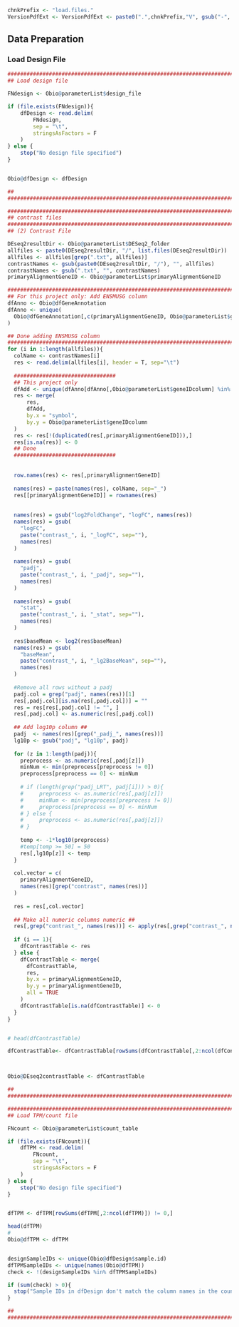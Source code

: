 <!-- Set PArameters Module -->
<!-- Set the chnkPrefix to make all chunks unique in the overall folder -->
```{r, echo=TRUE, eval=TRUE, warning=FALSE}
chnkPrefix <- "load.files."
VersionPdfExt <- VersionPdfExt <- paste0(".",chnkPrefix,"V", gsub("-", "", Sys.Date()), ".pdf")

```

## Data Preparation
### Load Design File
```{r, echo=TRUE, eval=TRUE, warning=FALSE, results="asis"}
###############################################################################
## Load design file                                                          ##

FNdesign <- Obio@parameterList$design_file

if (file.exists(FNdesign)){
    dfDesign <- read.delim(
        FNdesign, 
        sep = "\t",
        stringsAsFactors = F
    )    
} else {
    stop("No design file specified")
}


Obio@dfDesign <- dfDesign

##                                                                           ##
###############################################################################

###############################################################################
## contrast files                                                            ##
###############################################################################
## (2) Contrast File                                                         ##

DEseq2resultDir <- Obio@parameterList$DESeq2_folder
allfiles <- paste0(DEseq2resultDir, "/", list.files(DEseq2resultDir))
allfiles <- allfiles[grep(".txt", allfiles)]
contrastNames <- gsub(paste0(DEseq2resultDir, "/"), "", allfiles)
contrastNames <- gsub(".txt", "", contrastNames)
primaryAlignmentGeneID <- Obio@parameterList$primaryAlignmentGeneID

###############################################################################
## For this project only: Add ENSMUSG column                                 ##
dfAnno <- Obio@dfGeneAnnotation
dfAnno <- unique(
  Obio@dfGeneAnnotation[,c(primaryAlignmentGeneID, Obio@parameterList$geneIDcolumn)]
)

## Done adding ENSMUSG column                                                ##
###############################################################################
for (i in 1:length(allfiles)){
  colName <- contrastNames[i]
  res <- read.delim(allfiles[i], header = T, sep="\t")
  
  ################################
  ## This project only 
  dfAdd <- unique(dfAnno[dfAnno[,Obio@parameterList$geneIDcolumn] %in% res$symbol,  ])
  res <- merge(
      res,
      dfAdd,
      by.x = "symbol",
      by.y = Obio@parameterList$geneIDcolumn
  )
  res <- res[!(duplicated(res[,primaryAlignmentGeneID])),]
  res[is.na(res)] <- 0
  ## Done 
  ################################
  
  
  row.names(res) <- res[,primaryAlignmentGeneID]
  
  names(res) = paste(names(res), colName, sep="_")
  res[[primaryAlignmentGeneID]] = rownames(res)
  
  
  names(res) = gsub("log2FoldChange", "logFC", names(res))
  names(res) = gsub(
    "logFC",
    paste("contrast_", i, "_logFC", sep=""),
    names(res)
  )
  
  names(res) = gsub(
    "padj",
    paste("contrast_", i, "_padj", sep=""),
    names(res)
  )
  
  names(res) = gsub(
    "stat",
    paste("contrast_", i, "_stat", sep=""),
    names(res)
  )
  
  res$baseMean <- log2(res$baseMean)
  names(res) = gsub(
    "baseMean",
    paste("contrast_", i, "_lg2BaseMean", sep=""),
    names(res)
  )
  
  #Remove all rows without a padj
  padj.col = grep("padj", names(res))[1]
  res[,padj.col][is.na(res[,padj.col])] = ""
  res = res[res[,padj.col] != "", ]
  res[,padj.col] <- as.numeric(res[,padj.col])
  
  ## Add log10p column ##
  padj  <- names(res)[grep("_padj_", names(res))]
  lg10p <- gsub("padj", "lg10p", padj)
  
  for (z in 1:length(padj)){
    preprocess <- as.numeric(res[,padj[z]])
    minNum <- min(preprocess[preprocess != 0])
    preprocess[preprocess == 0] <- minNum
    
    # if (length(grep("padj_LRT", padj[i])) > 0){
    #     preprocess <- as.numeric(res[,padj[z]])
    #     minNum <- min(preprocess[preprocess != 0])
    #     preprocess[preprocess == 0] <- minNum
    # } else {
    #     preprocess <- as.numeric(res[,padj[z]])
    # }
    
    temp <- -1*log10(preprocess)
    #temp[temp >= 50] = 50
    res[,lg10p[z]] <- temp
  }
  
  col.vector = c(
    primaryAlignmentGeneID,
    names(res)[grep("contrast", names(res))]
  )
  
  res = res[,col.vector]
  
  ## Make all numeric columns numeric ##
  res[,grep("contrast_", names(res))] <- apply(res[,grep("contrast_", names(res))], 2, as.numeric)
  
  if (i == 1){
    dfContrastTable <- res
  } else {
    dfContrastTable <- merge(
      dfContrastTable,
      res,
      by.x = primaryAlignmentGeneID,
      by.y = primaryAlignmentGeneID,
      all = TRUE
    )
    dfContrastTable[is.na(dfContrastTable)] <- 0
  }
}


# head(dfContrastTable)

dfContrastTable<- dfContrastTable[rowSums(dfContrastTable[,2:ncol(dfContrastTable)]) != 0, ]



Obio@DEseq2contrastTable <- dfContrastTable

##                                                                           ##
###############################################################################

###############################################################################
## Load TPM/count file                                                       ##

FNcount <- Obio@parameterList$count_table

if (file.exists(FNcount)){
    dfTPM <- read.delim(
        FNcount, 
        sep = "\t",
        stringsAsFactors = F
    )    
} else {
    stop("No design file specified")
}


dfTPM <- dfTPM[rowSums(dfTPM[,2:ncol(dfTPM)]) != 0,]

head(dfTPM)
# 
Obio@dfTPM <- dfTPM


designSampleIDs <- unique(Obio@dfDesign$sample.id)
dfTPMSampleIDs <- unique(names(Obio@dfTPM))
check <- !(designSampleIDs %in% dfTPMSampleIDs)

if (sum(check) > 0){
  stop("Sample IDs in dfDesign don't match the column names in the count file")
}

##                                                                           ##
###############################################################################

```

